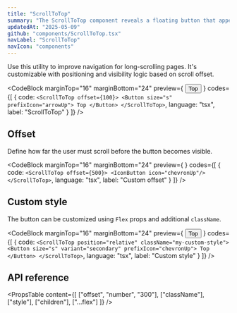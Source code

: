 ```yaml
---
title: "ScrollToTop"
summary: "The ScrollToTop component reveals a floating button that appears after a scroll offset and returns the user to the top of the page when clicked."
updatedAt: "2025-05-09"
github: "components/ScrollToTop.tsx"
navLabel: "ScrollToTop"
navIcon: "components"
---
```


Use this utility to improve navigation for long-scrolling pages. It's customizable with positioning and visibility logic based on scroll offset.

<CodeBlock
  marginTop="16"
  marginBottom="24"
  preview={
    <ScrollToTop offset={100} position="relative">
      <Button size="s" prefixIcon="arrowUp">Top</Button>
    </ScrollToTop>
  }
  codes={[
    {
      code:
`<ScrollToTop offset={100}>
    <Button size="s" prefixIcon="arrowUp">
      Top
    </Button>
</ScrollToTop>`,
      language: "tsx",
      label: "ScrollToTop"
    }
  ]}
/>

## Offset

Define how far the user must scroll before the button becomes visible.

<CodeBlock
  marginTop="16"
  marginBottom="24"
  preview={
    <ScrollToTop offset={400} position="relative">
      <IconButton icon="chevronUp"/>
    </ScrollToTop>
  }
  codes={[
    {
      code:
`<ScrollToTop offset={500}>
    <IconButton icon="chevronUp"/>
</ScrollToTop>`,
      language: "tsx",
      label: "Custom offset"
    }
  ]}
/>

## Custom style

The button can be customized using `Flex` props and additional `className`.

<CodeBlock
  marginTop="16"
  marginBottom="24"
  preview={
    <ScrollToTop position="relative" offset={600} className="my-custom-style">
      <Button size="s" variant="secondary" prefixIcon="arrowUp">Top</Button>
    </ScrollToTop>
  }
  codes={[
    {
      code:
`<ScrollToTop position="relative" className="my-custom-style">
  <Button size="s" variant="secondary" prefixIcon="chevronUp">
    Top
  </Button>
</ScrollToTop>`,
      language: "tsx",
      label: "Custom style"
    }
  ]}
/>

## API reference

<PropsTable
  content={[
    ["offset", "number", "300"],
    ["className"],
    ["style"],
    ["children"],
    ["...flex"]
  ]}
/>
